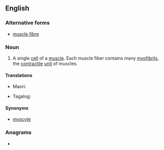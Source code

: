 ==English==

===Alternative forms===
* [[muscle fibre]]

===Noun===
{{en-noun}}
{{wikipedia}}

# A single [[cell]] of a [[muscle]]. Each muscle fiber contains many [[myofibril]]s, the [[contractile]] [[unit]] of muscles.

====Translations====
{{trans-top|a single cell of a muscle}}
* Maori: {{t|mi|weu uaua}}
{{trans-mid}}
* Tagalog: {{t|tl|binggas}}
{{trans-bottom}}

====Synonyms====
* [[myocyte]]

===Anagrams===
* {{anagrams|en|muscle fibre}}
